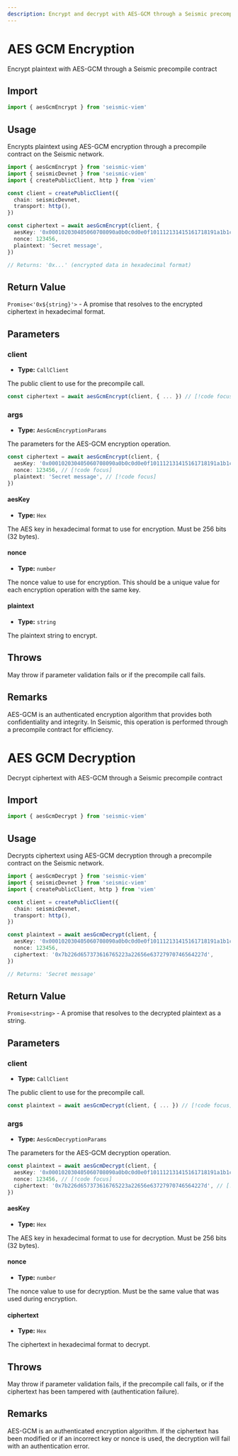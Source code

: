 ```yaml
---
description: Encrypt and decrypt with AES-GCM through a Seismic precompile contract
---
```


# AES GCM Encryption

Encrypt plaintext with AES-GCM through a Seismic precompile contract

## Import

```ts
import { aesGcmEncrypt } from 'seismic-viem'
```

## Usage

Encrypts plaintext using AES-GCM encryption through a precompile contract on the Seismic network.

```ts
import { aesGcmEncrypt } from 'seismic-viem'
import { seismicDevnet } from 'seismic-viem'
import { createPublicClient, http } from 'viem'

const client = createPublicClient({
  chain: seismicDevnet,
  transport: http(),
})

const ciphertext = await aesGcmEncrypt(client, {
  aesKey: '0x000102030405060708090a0b0c0d0e0f101112131415161718191a1b1c1d1e1f',
  nonce: 123456,
  plaintext: 'Secret message',
})

// Returns: '0x...' (encrypted data in hexadecimal format)
```

## Return Value

`Promise<'0x${string}'>` - A promise that resolves to the encrypted ciphertext in hexadecimal format.

## Parameters

### client

- **Type:** `CallClient`

The public client to use for the precompile call.

```ts
const ciphertext = await aesGcmEncrypt(client, { ... }) // [!code focus]
```

### args

- **Type:** `AesGcmEncryptionParams`

The parameters for the AES-GCM encryption operation.

```ts
const ciphertext = await aesGcmEncrypt(client, {
  aesKey: '0x000102030405060708090a0b0c0d0e0f101112131415161718191a1b1c1d1e1f', // [!code focus]
  nonce: 123456, // [!code focus]
  plaintext: 'Secret message', // [!code focus]
})
```

#### aesKey

- **Type:** `Hex`

The AES key in hexadecimal format to use for encryption. Must be 256 bits (32 bytes).

#### nonce

- **Type:** `number`

The nonce value to use for encryption. This should be a unique value for each encryption operation with the same key.

#### plaintext

- **Type:** `string`

The plaintext string to encrypt.

## Throws

May throw if parameter validation fails or if the precompile call fails.

## Remarks

AES-GCM is an authenticated encryption algorithm that provides both confidentiality and integrity. In Seismic, this operation is performed through a precompile contract for efficiency.

# AES GCM Decryption

Decrypt ciphertext with AES-GCM through a Seismic precompile contract

## Import

```ts
import { aesGcmDecrypt } from 'seismic-viem'
```

## Usage

Decrypts ciphertext using AES-GCM decryption through a precompile contract on the Seismic network.

```ts
import { aesGcmDecrypt } from 'seismic-viem'
import { seismicDevnet } from 'seismic-viem'
import { createPublicClient, http } from 'viem'

const client = createPublicClient({
  chain: seismicDevnet,
  transport: http(),
})

const plaintext = await aesGcmDecrypt(client, {
  aesKey: '0x000102030405060708090a0b0c0d0e0f101112131415161718191a1b1c1d1e1f',
  nonce: 123456,
  ciphertext: '0x7b226d657373616765223a22656e63727970746564227d',
})

// Returns: 'Secret message'
```

## Return Value

`Promise<string>` - A promise that resolves to the decrypted plaintext as a string.

## Parameters

### client

- **Type:** `CallClient`

The public client to use for the precompile call.

```ts
const plaintext = await aesGcmDecrypt(client, { ... }) // [!code focus]
```

### args

- **Type:** `AesGcmDecryptionParams`

The parameters for the AES-GCM decryption operation.

```ts
const plaintext = await aesGcmDecrypt(client, {
  aesKey: '0x000102030405060708090a0b0c0d0e0f101112131415161718191a1b1c1d1e1f', // [!code focus]
  nonce: 123456, // [!code focus]
  ciphertext: '0x7b226d657373616765223a22656e63727970746564227d', // [!code focus]
})
```

#### aesKey

- **Type:** `Hex`

The AES key in hexadecimal format to use for decryption. Must be 256 bits (32 bytes).

#### nonce

- **Type:** `number`

The nonce value to use for decryption. Must be the same value that was used during encryption.

#### ciphertext

- **Type:** `Hex`

The ciphertext in hexadecimal format to decrypt.

## Throws

May throw if parameter validation fails, if the precompile call fails, or if the ciphertext has been tampered with (authentication failure).

## Remarks

AES-GCM is an authenticated encryption algorithm. If the ciphertext has been modified or if an incorrect key or nonce is used, the decryption will fail with an authentication error.
